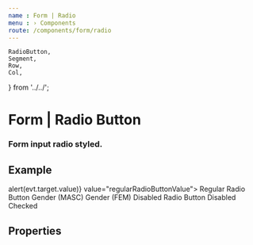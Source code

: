 ```yaml
---
name : Form | Radio
menu : › Components
route: /components/form/radio
---
```


    RadioButton,
    Segment,
    Row,
    Col,
} from '../../';


# Form | Radio Button
### Form input radio styled.


## Example

<Playground>
    <Row>
        <Col xs={6} sm={3}>
            <Segment padding="10px 0">
                <RadioButton
                    id="regularRadioButton"
                    name="selectByGroup"
                    onChange={(evt) => alert(evt.target.value)}
                    value="regularRadioButtonValue">
                    Regular Radio Button
                </RadioButton>
            </Segment>
        </Col>
    </Row>
    <Row>
        <Col xs={6} sm={3}>
            <Segment padding="10px 0">
                <RadioButton
                    id="mascRadioButton"
                    name="gender">
                    Gender (MASC)
                </RadioButton>
            </Segment>
        </Col>
        <Col xs={6} sm={3}>
            <Segment padding="10px 0">
                <RadioButton
                    id="femRadioButton"
                    name="gender">
                    Gender (FEM)
                </RadioButton>
            </Segment>
        </Col>
        <Col xs={6} sm={3}>
            <Segment padding="10px 0">
                <RadioButton
                    id="disbledRadioButton"
                    name="disbledRadioButton"
                    disabled={true}>
                    Disabled Radio Button
                </RadioButton>
            </Segment>
        </Col>
        <Col xs={6} sm={3}>
            <Segment padding="10px 0">
                <RadioButton
                    id="disbledCheckedRadioButton"
                    name="disbledCheckedRadioButton"
                    checked={true}
                    disabled={true}>
                    Disabled Checked
                </RadioButton>
            </Segment>
        </Col>
    </Row>
</Playground>


## Properties

<Props of={RadioButton} />
